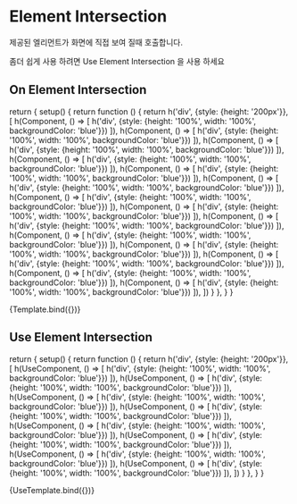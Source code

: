 
<Meta title="use/Element Intersection"/>

# Element Intersection

제공된 엘리먼트가 화면에 직접 보여 질때 호출합니다.

좀더 쉽게 사용 하려면 Use Element Intersection 을 사용 하세요

## On Element Intersection

  return {
    setup() {
      return function () {
        return h('div', {style: {height: '200px'}}, [
          h(Component, () => [
            h('div', {style: {height: '100%', width: '100%', backgroundColor: 'blue'}})
          ]),
          h(Component, () => [
            h('div', {style: {height: '100%', width: '100%', backgroundColor: 'blue'}})
          ]),
          h(Component, () => [
            h('div', {style: {height: '100%', width: '100%', backgroundColor: 'blue'}})
          ]),
          h(Component, () => [
            h('div', {style: {height: '100%', width: '100%', backgroundColor: 'blue'}})
          ]),
          h(Component, () => [
            h('div', {style: {height: '100%', width: '100%', backgroundColor: 'blue'}})
          ]),
          h(Component, () => [
            h('div', {style: {height: '100%', width: '100%', backgroundColor: 'blue'}})
          ]),
          h(Component, () => [
            h('div', {style: {height: '100%', width: '100%', backgroundColor: 'blue'}})
          ]),
          h(Component, () => [
            h('div', {style: {height: '100%', width: '100%', backgroundColor: 'blue'}})
          ]),
          h(Component, () => [
            h('div', {style: {height: '100%', width: '100%', backgroundColor: 'blue'}})
          ]),
          h(Component, () => [
            h('div', {style: {height: '100%', width: '100%', backgroundColor: 'blue'}})
          ]),
          h(Component, () => [
            h('div', {style: {height: '100%', width: '100%', backgroundColor: 'blue'}})
          ]),
          h(Component, () => [
            h('div', {style: {height: '100%', width: '100%', backgroundColor: 'blue'}})
          ]),
          h(Component, () => [
            h('div', {style: {height: '100%', width: '100%', backgroundColor: 'blue'}})
          ]),
          h(Component, () => [
            h('div', {style: {height: '100%', width: '100%', backgroundColor: 'blue'}})
          ]),
        ])
      }
    },
  }
}

<Canvas>
  <Story name="Default">
    {Template.bind({})}
  </Story>
</Canvas>

## Use Element Intersection

  return {
    setup() {
      return function () {
        return h('div', {style: {height: '200px'}}, [
          h(UseComponent, () => [
            h('div', {style: {height: '100%', width: '100%', backgroundColor: 'blue'}})
          ]),
          h(UseComponent, () => [
            h('div', {style: {height: '100%', width: '100%', backgroundColor: 'blue'}})
          ]),
          h(UseComponent, () => [
            h('div', {style: {height: '100%', width: '100%', backgroundColor: 'blue'}})
          ]),
          h(UseComponent, () => [
            h('div', {style: {height: '100%', width: '100%', backgroundColor: 'blue'}})
          ]),
          h(UseComponent, () => [
            h('div', {style: {height: '100%', width: '100%', backgroundColor: 'blue'}})
          ]),
          h(UseComponent, () => [
            h('div', {style: {height: '100%', width: '100%', backgroundColor: 'blue'}})
          ]),
          h(UseComponent, () => [
            h('div', {style: {height: '100%', width: '100%', backgroundColor: 'blue'}})
          ]),
          h(UseComponent, () => [
            h('div', {style: {height: '100%', width: '100%', backgroundColor: 'blue'}})
          ]),
        ])
      }
    },
  }
}

<Canvas>
  <Story name="Use">
    {UseTemplate.bind({})}
  </Story>
</Canvas>

